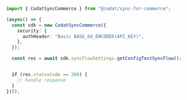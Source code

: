```typescript GetConfigTextSyncFlow.ts
import { CodatSyncCommerce } from "@codat/sync-for-commerce";

(async() => {
  const sdk = new CodatSyncCommerce({
    security: {
      authHeader: "Basic BASE_64_ENCODED(API_KEY)",
    },
  });

  const res = await sdk.syncFlowSettings.getConfigTextSyncFlow();


  if (res.statusCode == 200) {
    // handle response
  }
})();
```
